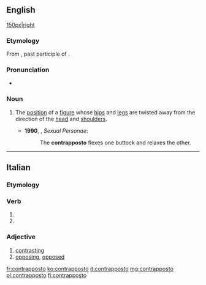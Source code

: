 ==English==
{{wikipedia}}
[[file:David_von_Michelangelo.jpg|150px|right]]

===Etymology===
From {{etyl|it|en}} {{m|it|contrapposto}}, past participle of {{m|it|contrapporre}}.

===Pronunciation===
*{{a|UK}} {{IPA|/kɒntɹəˈpɒstəʊ/|lang=en}}

===Noun===
{{en-noun|contrapposto|contrapposti}}

# {{lb|en|arts}} The [[position]] of a [[figure]] whose [[hip]]s and [[leg]]s are twisted away from the direction of the [[head]] and [[shoulder]]s. {{defdate|from 20th c.}}
#*'''1990''', {{w|Camille Paglia}}, ''Sexual Personae'':
#*:The '''contrapposto''' flexes one buttock and relaxes the other.

----

==Italian==

===Etymology===
{{prefix|contra|posto|lang=it}}

===Verb===
{{it-pp|contrappost}}

# {{past participle of|contrapporre|lang=it|nocat=1}}
# {{past participle of|contrapporsi|lang=it|nocat=1}}

===Adjective===
{{it-adj|contrappost}}

# [[contrasting]]
# [[opposing]], [[opposed]]

[[fr:contrapposto]]
[[ko:contrapposto]]
[[it:contrapposto]]
[[mg:contrapposto]]
[[pl:contrapposto]]
[[fi:contrapposto]]
